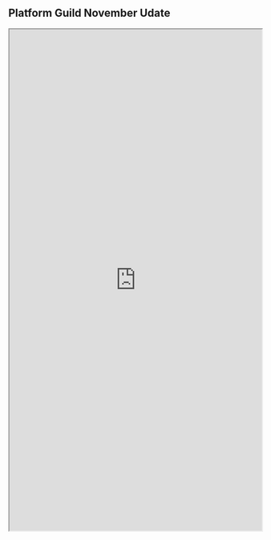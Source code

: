 ## Platform Guild November Udate

<iframe
  width="100%"
  height="1000"
  src="https://docs.google.com/presentation/d/1nIL36JHvEewzwRvsQKSPyE9Kd_drwV2NN2QyauYE6KI"
></iframe>
